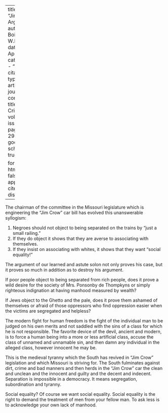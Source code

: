 
---
title: 'The "Jim Crow" Argument'
author: Du Bois, W.E.B.
date: Apr. 1913
categories: 
  - ""
citation: 
  type: article-journal
  container-title: The Crisis
  volume: 5
  issue: 6
  page: 291-292
google-scholar: true

format:
  html:
    toc: false
    appendix-cite-as: display
---



The chairman of the committee in the Missouri legislature which is
engineering the "Jim Crow" car bill has
evolved this unanswerable syllogism:

1.  Negroes should not object to being separated on the trains by "just a small railing."
2.  If they do object it shows that they are averse to associating with themselves.
3.  If they insist on associating with whites, it shows that they want
    "social equality!"

The argument of our learned and astute solon not only proves his case,
but it proves so much in addition as to destroy his argument.

If poor people object to being separated from rich people, does it prove
a wild desire for the society of Mrs. Ponsonby de Thompkyns or simply
righteous indignation at having manhood measured by wealth?

If Jews object to the Ghetto and the pale, does it prove them ashamed of
themselves or afraid of those oppressors who find oppression easier when
the victims are segregated and helpless?

The modern fight for human freedom is the fight of the individual man to
be judged on his own merits and not saddled with the sins of a class for
which he is not responsible. The favorite device of the devil, ancient
and modern, is to force a human being into a more or less artificial
class, accuse the class of unnamed and unnamable sin, and then damn any
individual in the alleged class, however innocent he may be.

This is the medieval tyranny which the South has revived in "Jim Crow"
legislation and which Missouri is striving for. The South fulminates
against dirt, crime and bad manners and then herds in the "Jim Crow" car
the clean and unclean and the innocent and guilty and
the decent and indecent. Separation is impossible in a democracy. It
means segregation, subordination and tyranny.

Social equality? Of course we want social equality. Social equality is
the right to demand the treatment of men from your fellow man. To ask
less is to acknowledge your own lack of manhood.

